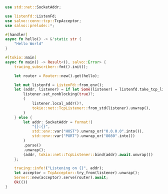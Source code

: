 ```rust  title="with-listenfd/src/main.rs"
use std::net::SocketAddr;

use listenfd::ListenFd;
use salvo::conn::tcp::TcpAcceptor;
use salvo::prelude::*;

#[handler]
async fn hello() -> &'static str {
    "Hello World"
}

#[tokio::main]
async fn main() -> Result<(), salvo::Error> {
    tracing_subscriber::fmt().init();

    let router = Router::new().get(hello);

    let mut listenfd = ListenFd::from_env();
    let (addr, listener) = if let Some(listener) = listenfd.take_tcp_listener(0)? {
        listener.set_nonblocking(true)?;
        (
            listener.local_addr()?,
            tokio::net::TcpListener::from_std(listener).unwrap(),
        )
    } else {
        let addr: SocketAddr = format!(
            "{}:{}",
            std::env::var("HOST").unwrap_or("0.0.0.0".into()),
            std::env::var("PORT").unwrap_or("8080".into())
        )
        .parse()
        .unwrap();
        (addr, tokio::net::TcpListener::bind(addr).await.unwrap())
    };

    tracing::info!("Listening on {}", addr);
    let acceptor = TcpAcceptor::try_from(listener).unwrap();
    Server::new(acceptor).serve(router).await;
    Ok(())
}

```